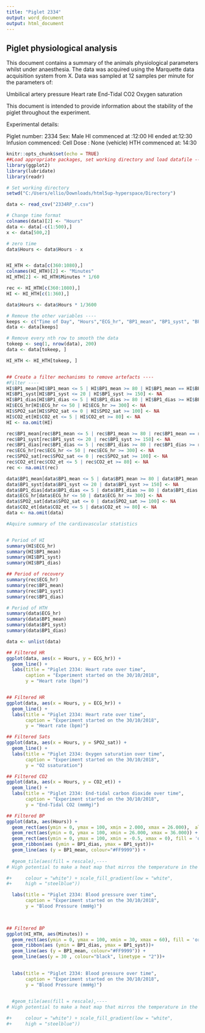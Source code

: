 ---
title: "Piglet 2334"
output: word_document
output: html_document
---
## Piglet physiological analysis

This document contains a summary of the animals physiological parameters whilst under anaesthesia. The data was acquired using the Marquette data acquisition system from X. Data was sampled at 12 samples per minute for the parameters of:

Umbilical artery pressure
Heart rate
End-Tidal CO2
Oxygen saturation

This document is intended to provide information about the stability of the piglet throughout the experiment.


Experimental details:

Piglet number: 2334
Sex: Male
HI commenced at :12:00
HI ended at:12:30
Infusion commenced:
Cell Dose : None (vehicle)
HTH commenced at: 14:30 

```{r setup, include=FALSE}
knitr::opts_chunk$set(echo = TRUE)
##Load appropriate packages, set working directory and load datafile ----
library(ggplot2)
library(lubridate)
library(readr)

# Set working directory
setwd("C:/Users/ellio/Downloads/html5up-hyperspace/Directory")

data <- read_csv("2334RP_r.csv")

```


```{r, include=FALSE}
# Change time format
colnames(data)[2] <- "Hours"
data <- data[-c(1:500),]
x <- data[500,2] 

# zero time 
data$Hours <- data$Hours - x


HI_HTH <- data[c(360:1080),]
colnames(HI_HTH)[2] <- "Minutes"
HI_HTH[2] <- HI_HTH$Minutes * 1/60

rec <- HI_HTH[c(360:1080),]
HI <- HI_HTH[c(1:360),]

data$Hours <- data$Hours * 1/3600 

# Remove the other variables ----
keeps <- c("Time of Day", "Hours","ECG_hr", "BP1_mean", "BP1_syst", "BP1_dias", "Temp_1", "CO2_et", "SPO2_sat")
data <- data[keeps] 

# Remove every nth row to smooth the data
tokeep <- seq(1, nrow(data), 200)
data <- data[tokeep, ]

HI_HTH <- HI_HTH[tokeep, ]


## Create a filter mechanisms to remove artefacts ----
#Filter ----
HI$BP1_mean[HI$BP1_mean <= 5 | HI$BP1_mean >= 80 | HI$BP1_mean == HI$BP1_dias |HI$BP1_mean == HI$BP1_syst ] <- NA
HI$BP1_syst[HI$BP1_syst <= 20 | HI$BP1_syst >= 150] <- NA
HI$BP1_dias[HI$BP1_dias <= 5 | HI$BP1_dias >= 80 | HI$BP1_dias >= HI$BP1_syst] <- NA
HI$ECG_hr[HI$ECG_hr <= 50 | HI$ECG_hr >= 300] <- NA
HI$SPO2_sat[HI$SPO2_sat <= 0 | HI$SPO2_sat >= 100] <- NA
HI$CO2_et[HI$CO2_et <= 5 | HI$CO2_et >= 80] <- NA
HI <- na.omit(HI)

rec$BP1_mean[rec$BP1_mean <= 5 | rec$BP1_mean >= 80 | rec$BP1_mean == rec$BP1_dias |rec$BP1_mean == rec$BP1_syst ] <- NA
rec$BP1_syst[rec$BP1_syst <= 20 | rec$BP1_syst >= 150] <- NA
rec$BP1_dias[rec$BP1_dias <= 5 | rec$BP1_dias >= 80 | rec$BP1_dias >= rec$BP1_syst] <- NA
rec$ECG_hr[rec$ECG_hr <= 50 | rec$ECG_hr >= 300] <- NA
rec$SPO2_sat[rec$SPO2_sat <= 0 | rec$SPO2_sat >= 100] <- NA
rec$CO2_et[rec$CO2_et <= 5 | rec$CO2_et >= 80] <- NA
rec <- na.omit(rec)

data$BP1_mean[data$BP1_mean <= 5 | data$BP1_mean >= 80 | data$BP1_mean == data$BP1_dias |data$BP1_mean == data$BP1_syst ] <- NA
data$BP1_syst[data$BP1_syst <= 20 | data$BP1_syst >= 150] <- NA
data$BP1_dias[data$BP1_dias <= 5 | data$BP1_dias >= 80 | data$BP1_dias >= data$BP1_syst] <- NA
data$ECG_hr[data$ECG_hr <= 50 | data$ECG_hr >= 300] <- NA
data$SPO2_sat[data$SPO2_sat <= 0 | data$SPO2_sat >= 100] <- NA
data$CO2_et[data$CO2_et <= 5 | data$CO2_et >= 80] <- NA
data <- na.omit(data)

```

```{r}
#Aquire summary of the cardiovascular statistics 


# Period of HI
summary(HI$ECG_hr)
summary(HI$BP1_mean)
summary(HI$BP1_syst)
summary(HI$BP1_dias)

## Period of recovery 
summary(rec$ECG_hr)
summary(rec$BP1_mean)
summary(rec$BP1_syst)
summary(rec$BP1_dias)

# Period of HTH
summary(data$ECG_hr)
summary(data$BP1_mean)
summary(data$BP1_syst)
summary(data$BP1_dias)


```


```{r}

data <- unlist(data)

## Filtered HR 
ggplot(data, aes(x = Hours, y = ECG_hr)) + 
  geom_line() +
  labs(title = "Piglet 2334: Heart rate over time",
       caption = "Experiment started on the 30/10/2018",
       y = "Heart rate (bpm)")


## Filtered HR 
ggplot(data, aes(x = Hours, y = ECG_hr)) + 
  geom_line() +
  labs(title = "Piglet 2334: Heart rate over time",
       caption = "Experiment started on the 30/10/2018",
       y = "Heart rate (bpm)")

## Filtered Sats
ggplot(data, aes(x = Hours, y = SPO2_sat)) + 
  geom_line() +
  labs(title = "Piglet 2334: Oxygen saturation over time",
       caption = "Experiment started on the 30/10/2018",
       y = "O2 ssaturation")

## Filtered CO2 
ggplot(data, aes(x = Hours, y = CO2_et)) + 
  geom_line() +
  labs(title = "Piglet 2334: End-tidal carbon dioxide over time",
       caption = "Experiment started on the 30/10/2018",
       y = "End-Tidal CO2 (mmHg)")

```

```{r}
## Filtered BP 
ggplot(data, aes(Hours)) + 
  geom_rect(aes(ymin = 0, ymax = 100, xmin = 2.000, xmax = 26.000),  alpha = 0.2,fill = "blue") + #Period of hypothermia
  geom_rect(aes(ymin = 0, ymax = 100, xmin = 26.000, xmax = 36.000)) + #Period of rewarming 
  geom_rect(aes(ymin = 0, ymax = 100, xmin = -0.5, xmax = 0), fill = 'orange') + # Period of HI
  geom_ribbon(aes (ymin = BP1_dias, ymax = BP1_syst))+
  geom_line(aes (y = BP1_mean, colour="#FF9999")) +
  
  #geom_tile(aes(fill = rescale),----
# High potential to make a heat map that mirros the temperature in the backdround or as a rug along the bottom

#+     colour = "white") + scale_fill_gradient(low = "white",
#+     high = "steelblue"))

  labs(title = "Piglet 2334: Blood pressure over time",
       caption = "Experiment started on the 30/10/2018",
       y = "Blood Pressure (mmHg)")

  

```
```{r}
## Filtered BP 
ggplot(HI_HTH, aes(Minutes)) + 
  geom_rect(aes(ymin = 0, ymax = 100, xmin = 30, xmax = 60), fill = 'orange', alpha = 0.6) + # Period of HI
  geom_ribbon(aes (ymin = BP1_dias, ymax = BP1_syst))+
  geom_line(aes (y = BP1_mean, colour="#FF9999")) +
  geom_line(aes(y = 30 , colour="black", linetype = "2"))+
  

  labs(title = "Piglet 2334: Blood pressure over time",
       caption = "Experiment started on the 30/10/2018",
       y = "Blood Pressure (mmHg)")

  
  #geom_tile(aes(fill = rescale),----
# High potential to make a heat map that mirros the temperature in the backdround or as a rug along the bottom

#+     colour = "white") + scale_fill_gradient(low = "white",
#+     high = "steelblue"))

```
